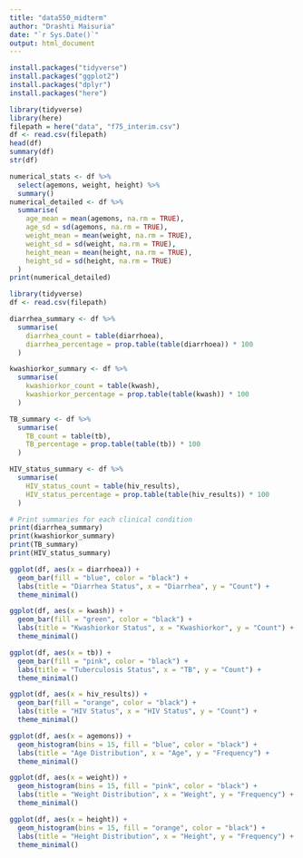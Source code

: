 ```yaml
---
title: "data550_midterm"
author: "Drashti Maisuria"
date: "`r Sys.Date()`"
output: html_document
---
```


```r
install.packages("tidyverse")  
install.packages("ggplot2")    
install.packages("dplyr")     
install.packages("here")  
```

```r
library(tidyverse)
library(here)
filepath = here("data", "f75_interim.csv")
df <- read.csv(filepath)
head(df)
summary(df)
str(df)
```

```r
numerical_stats <- df %>%
  select(agemons, weight, height) %>%
  summary()
numerical_detailed <- df %>%
  summarise(
    age_mean = mean(agemons, na.rm = TRUE),
    age_sd = sd(agemons, na.rm = TRUE),
    weight_mean = mean(weight, na.rm = TRUE),
    weight_sd = sd(weight, na.rm = TRUE),
    height_mean = mean(height, na.rm = TRUE),
    height_sd = sd(height, na.rm = TRUE)
  )
print(numerical_detailed)
```

```r
library(tidyverse) 
df <- read.csv(filepath)

diarrhea_summary <- df %>%
  summarise(
    diarrhea_count = table(diarrhoea),
    diarrhea_percentage = prop.table(table(diarrhoea)) * 100
  )

kwashiorkor_summary <- df %>%
  summarise(
    kwashiorkor_count = table(kwash),
    kwashiorkor_percentage = prop.table(table(kwash)) * 100
  )

TB_summary <- df %>%
  summarise(
    TB_count = table(tb),
    TB_percentage = prop.table(table(tb)) * 100
  )

HIV_status_summary <- df %>%
  summarise(
    HIV_status_count = table(hiv_results),
    HIV_status_percentage = prop.table(table(hiv_results)) * 100
  )

# Print summaries for each clinical condition
print(diarrhea_summary)
print(kwashiorkor_summary)
print(TB_summary)
print(HIV_status_summary)

```

```r
ggplot(df, aes(x = diarrhoea)) +
  geom_bar(fill = "blue", color = "black") +
  labs(title = "Diarrhea Status", x = "Diarrhea", y = "Count") +
  theme_minimal()

ggplot(df, aes(x = kwash)) +
  geom_bar(fill = "green", color = "black") +
  labs(title = "Kwashiorkor Status", x = "Kwashiorkor", y = "Count") +
  theme_minimal()

ggplot(df, aes(x = tb)) +
  geom_bar(fill = "pink", color = "black") +
  labs(title = "Tuberculosis Status", x = "TB", y = "Count") +
  theme_minimal()

ggplot(df, aes(x = hiv_results)) +
  geom_bar(fill = "orange", color = "black") +
  labs(title = "HIV Status", x = "HIV Status", y = "Count") +
  theme_minimal()

```

```r
ggplot(df, aes(x = agemons)) +
  geom_histogram(bins = 15, fill = "blue", color = "black") +
  labs(title = "Age Distribution", x = "Age", y = "Frequency") +
  theme_minimal()

ggplot(df, aes(x = weight)) +
  geom_histogram(bins = 15, fill = "pink", color = "black") +
  labs(title = "Weight Distribution", x = "Weight", y = "Frequency") +
  theme_minimal()

ggplot(df, aes(x = height)) +
  geom_histogram(bins = 15, fill = "orange", color = "black") +
  labs(title = "Height Distribution", x = "Height", y = "Frequency") +
  theme_minimal()
```







